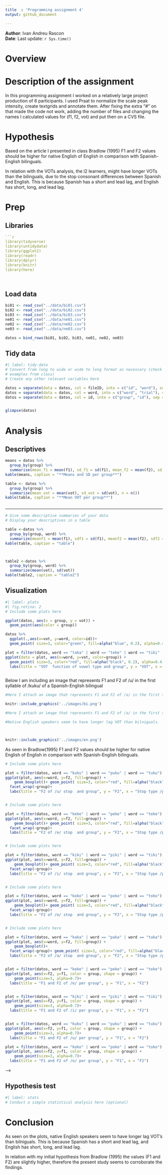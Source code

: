 ```yaml
---
title  : 'Programming assignment 4'
output: github_document

---
```


**Author**: Ivan Andreu Rascon  
**Date**: Last update: `r Sys.time()`


# Overview


# Description of the assignment

In this programming assignment I worked on a relatively large project production of 6 participants. I used Praat to normalize the scale peak intensity, create textgrids and annotate them. After fixing the extra “#” on that made the code not work, adding the number of files and changing the names I calculated values for (f1, f2, vot) and put then on a CVS file. 

# Hypothesis

Based on the article I presented in class Bradlow (1995) F1  and F2 values should be higher for native English of English in comparison with Spanish-English bilinguals. 

In relation with the VOTs analysis, the l2 learners, might have longer VOTs than the bilinguals, due to the stop consonant differences between Spanish and English. This is because Spanish has a short and lead lag, and English has short, long, and lead lag. 




# Prep

## Libraries

```r
```r
library(tidyverse)
library(untidydata)
library(ggplot2)
library(readr)
library(dplyr)
library(knitr)
library(here)
```

```


```

## Load data

```r
bi01 <- read_csv("../data/bi01.csv") 
bi02 <- read_csv("../data/bi02.csv")
bi03 <- read_csv("../data/bi03.csv")
ne01 <- read_csv("../data/ne01.csv")
ne02 <- read_csv("../data/ne02.csv")
ne03 <- read_csv("../data/ne03.csv")

datos = bind_rows(bi01, bi02, bi03, ne01, ne02, ne03)   

```

## Tidy data

```r
#| label: tidy-data
# Convert from long to wide or wide to long format as necessary (check 
# examples from class)
# Create any other relevant variables here 

datos = separate(data = datos, col = fileID, into = c("id", "word"), sep = "_")
datos = separate(data = datos, col = word, into = c("word", "trial"), sep = "(?<=[A-Za-z])(?=[0-9])", extra = "drop", fill = "right")
datos = separate(data = datos, col = id, into = c("group", "id"), sep = "(?<=[A-Za-z])(?=[0-9])")


glimpse(datos)

```

# Analysis

## Descriptives



```r
means = datos %>%
  group_by(group) %>%
  summarise(mean_f1 = mean(f1), sd_f1 = sd(f1), mean_f2 = mean(f2), sd_f2 = sd(f2), mean_vot = mean(vot), sd_vot = sd(vot), n = n())
kable(means, caption = "**Means and SD per group**")
```

```r
table <- datos %>%
  group_by(group) %>%
  summarise(mean_vot = mean(vot), sd_vot = sd(vot), n = n())
kable(table, caption = "**Mean VOT per group**")
```



```r

```
-----


```r
# Give some descriptive summaries of your data 
# Display your descriptives in a table

table <-datos %>%
  group_by(group, word) %>%
  summarize(meanf1 = mean(f1), sdf1 = sd(f1), meanf2 = mean(f2), sdf2 = sd(f2), meanvot = mean(vot), sdvot = sd(vot), n = n() )
kable(table, caption = "table")



table2 <-datos %>%
  group_by(group, word) %>%
  summarize(mean(vot), sd(vot))
kable(table2, caption = "table2")
```










## Visualization

```r
#| label: plots 
#| fig.retina: 2
# Include some plots here

```


```r

ggplot(datos, aes(x = group, y = vot)) +
  geom_point(aes(color = group))

```


```r

datos %>% 
  ggplot(.,aes(x=vot, y=word, color=id))+
  geom_point( size=3, color="green", fill=alpha("blue", 0.2), alpha=0.4, shape=21, stroke=2)


```



```r
plot = filter(datos, word == "taka" | word == "teke" | word == "tiki" | word == "toko" | word == "tuku")
ggplot(data = plot, aes(x=word, y=vot, color=group)) + 
  geom_point( size=3, color="red", fill=alpha("black", 0.2), alpha=0.4, shape=21, stroke=2) +
  labs(title = "VOT  function of vowel type and group", y = "VOT", x = "Vowel type")



```



Below I am including an image that represents F1 and F2 of /u/ in the first syllable of /kuku/ of a Spanish-English bilingual





```r

#Here I attach an image that represents F1 and F2 of /a/ in the first syllable of /kaka/ of a Spanish-English bilingual. VOT differences can algo be distinguished. 

knitr::include_graphics('../images/bi.png')

#Here I attach an image that represents F1 and F2 of /a/ in the first syllable of /kaka/ of a L2 native of english. VOT differences can also be distinguished. 

#Native English speakers seem to have longer lag VOT than bilniguals.



knitr::include_graphics('../images/en.png')
```


As seen in Bradlow(1995) F1  and F2 values should be higher for native English of English in comparison with Spanish-English bilinguals. 



```r
# Include some plots here

plot = filter(datos, word == "kuku" | word == "puku" | word == "tuku")
ggplot(plot, aes(x=word, y=f2, fill=group)) + 
    geom_boxplot()+ geom_point( size=3, color="red", fill=alpha("black", 0.2), alpha=0.4, shape=21, stroke=2)+
  facet_wrap(~group)+
  labs(title = "F2 of /u/ stop  and group", y = "F2", x = "Stop type /p/ /t/ /k/")



```



```r
# Include some plots here

plot = filter(datos, word == "keke" | word == "peke" | word == "teke")
ggplot(plot, aes(x=word, y=f2, fill=group)) + 
    geom_boxplot()+ geom_point( size=3, color="red", fill=alpha("black", 0.2), alpha=0.4, shape=21, stroke=2)+
  facet_wrap(~group)+
  labs(title = "F2 of /e/ stop  and group", y = "F2", x = "Stop type /p/ /t/ /k/")



```



```r
# Include some plots here

plot = filter(datos, word == "kiki" | word == "piki" | word == "tiki")
ggplot(plot, aes(x=word, y=f2, fill=group)) + 
    geom_boxplot()+ geom_point( size=3, color="red", fill=alpha("black", 0.2), alpha=0.4, shape=21, stroke=2)+
  facet_wrap(~group)+
  labs(title = "F2 of /i/ stop  and group", y = "F2", x = "Stop type /p/ /t/ /k/")



```



```r
# Include some plots here

plot = filter(datos, word == "koko" | word == "poko" | word == "toko")
ggplot(plot, aes(x=word, y=f2, fill=group)) + 
    geom_boxplot()+ geom_point( size=3, color="red", fill=alpha("black", 0.2), alpha=0.4, shape=21, stroke=2)+
  facet_wrap(~group)+
  labs(title = "F2 of /o/ stop  and group", y = "F2", x = "Stop type /p/ /t/ /k/")



```


```r
# Include some plots here

plot = filter(datos, word == "kaka" | word == "paka" | word == "taka")
ggplot(plot, aes(x=word, y=f2, fill=group)) + 
    geom_boxplot()+
  facet_wrap(~group)+ geom_point( size=3, color="red", fill=alpha("black", 0.2), alpha=0.4, shape=21, stroke=2)+
  labs(title = "F2 of /a/ stop  and group", y = "F2", x = "Stop type /p/ /t/ /k/")



```




```r

plot = filter(datos, word == "keke" | word == "peke" | word == "teke")
ggplot(plot, aes(x=f2, y=f1, color = group, shape = group)) + 
    geom_point(size=3, alpha=0.7)+
  labs(title = "F1 and F2 of /e/ per group", y = "F1", x = "F2")



```






```r

plot = filter(datos, word == "kiki" | word == "piki" | word == "tiki")
ggplot(plot, aes(x=f2, y=f1, color = group, shape = group)) + 
    geom_point(size=3, alpha=0.7)+
  labs(title = "F1 and F2 of /i/ per group", y = "F1", x = "F2")



```





```r

plot = filter(datos, word == "kuku" | word == "puku" | word == "tuku")
ggplot(plot, aes(x=f2, y=f1, color = group, shape = group)) + 
    geom_point(size=3, alpha=0.7)+
  labs(title = "F1 and F2 of /u/ per group", y = "F1", x = "F2")


```






```r
plot = filter(datos, word == "koko" | word == "poko" | word == "toko")
ggplot(plot, aes(x=f2, y=f1, color = group, shape = group)) + 
    geom_point(size=3, alpha=0.7)+
  labs(title = "F1 and F2 of /o/ per group", y = "F1", x = "F2")

```



-->

## Hypothesis test

```r
#| label: stats
# Conduct a simple statistical analysis here (optional)

```


# Conclusion

As seen on the plots, native English speakers seem to have longer lag VOT's than bilniguals. This is because Spanish has a short and lead lag, and English has short, long, and lead lag. 


In relation with my initial hypothesis from Bradlow (1995) the values (F1 and F2) are slightly higher, therefore the present study seems to corroborate the findings. 
